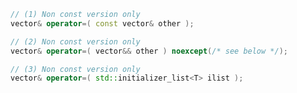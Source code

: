 ```cpp
// (1) Non const version only
vector& operator=( const vector& other );

// (2) Non const version only
vector& operator=( vector&& other ) noexcept(/* see below */);

// (3) Non const version only
vector& operator=( std::initializer_list<T> ilist );
```
